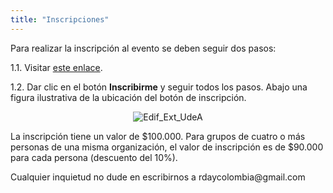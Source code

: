 ---
title: "Inscripciones"
---

Para realizar la inscripción al evento se deben seguir dos pasos:


1.1. Visitar [este enlace](https://www.udea.edu.co/wps/portal/udea/web/inicio/go?goid=portafolioext&q=25645&events=true).

1.2. Dar clic en el botón **Inscribirme** y seguir todos los pasos. Abajo una figura ilustrativa de la ubicación del botón de inscripción.

<center>
<img src="imagenes/guia_inscripcion.png" alt="Edif_Ext_UdeA" style="max-width: 35%;">
</center>

La inscripción tiene un valor de $100.000. Para grupos de cuatro o más personas de una misma organización, el valor de inscripción es de $90.000 para cada persona (descuento del 10%).

Cualquier inquietud no dude en escribirnos a rdaycolombia@gmail.com
